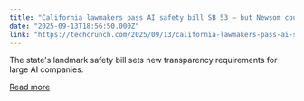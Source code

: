 ```yaml
---
title: "California lawmakers pass AI safety bill SB 53 — but Newsom could still veto"
date: "2025-09-13T18:56:50.000Z"
link: "https://techcrunch.com/2025/09/13/california-lawmakers-pass-ai-safety-bill-sb-53-but-newsom-could-still-veto/"
---
```


The state's landmark safety bill sets new transparency requirements for large AI companies.

[Read more](https://techcrunch.com/2025/09/13/california-lawmakers-pass-ai-safety-bill-sb-53-but-newsom-could-still-veto/)
